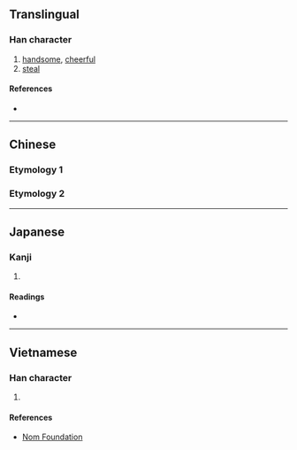 {{also|婾}}
{{character info/new}}
==Translingual==

===Han character===
{{Han char|rn=38|rad=女|as=09|sn=12|four=48421|canj=VOMN|ids=⿰女俞}}

# [[handsome]], [[cheerful]]
# [[steal]]

====References====
* {{Han ref|kx=0267.361|dj=0533.150|hdz=21067.100|uh=5AAE|ud=23214|bh=D8C1|bd=55489}}

----

==Chinese==

===Etymology 1===
{{zh-see|偷|v}}

===Etymology 2===
{{zh-see|愉|v}}

----

==Japanese==

===Kanji===
{{ja-kanji|grade=|rs=女09}}

# {{defn|lang=ja|sort=女09}}

====Readings====
* {{ja-readings|on=[[とう]] (tō), [[つ]] (tsu), [[ゆ]] (yu)|kun=[[わるがしこい]] (warugashikoi), [[ぬすむ]] (nusumu), [[ごまかす]] (gomakasu)}}

----

==Vietnamese==

===Han character===
{{vi-readings|rs=女09|hanviet=du}}

# {{defn|lang=vi|sort=女09}}

====References====
* [http://nomfoundation.org/common/nom_details.php?codepoint=5aae Nom Foundation]